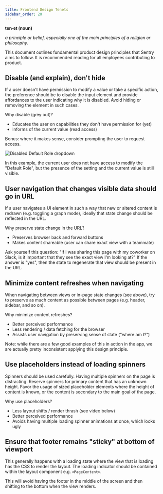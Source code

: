 ```yaml
---
title: Frontend Design Tenets
sidebar_order: 20
---
```


<Alert level="info">
  <strong>ten·et (noun)</strong>

  _a principle or belief, especially one of the main principles of a religion or philosophy._
</Alert>

This document outlines fundamental product design principles that Sentry aims to follow. It is recommended reading for all employees contributing to product.

## Disable (and explain), don't hide

If a user doesn't have permission to modify a value or take a specific action, the preference should be to disable the input element and provide affordances to the user indicating why it is disabled. Avoid hiding or removing the element in such cases.

Why disable (grey out)?
- Educates the user on capabilities they don't have permission for (yet)
- Informs of the current value (read access)

<Alert level="info">
  Bonus: where it makes sense, consider <Link href="https://blog.sentry.io/how-we-grew-sentrys-monthly-active-users-by-rethinking-invitations/" remote>prompting the user to request access</Link>.
</Alert>

![Disabled Default Role dropdown](../img/frontendTenetDisable.png)

In this example, the current user does not have access to modify the "Default Role", but the presence of the setting and the current value is still visible.


## User navigation that changes visible data should go in URL

If a user navigates a UI element in such a way that new or altered content is redrawn (e.g. toggling a graph mode), ideally that state change should be reflected in the URL.

Why preserve state change in the URL?
- Preserves browser back and forward buttons
- Makes content shareable (user can share exact view with a teammate)

<Alert level="info">
  Ask yourself this question: "If I was sharing this page with my coworker on Slack, is it important that they see the exact view I'm looking at?" If the answer is "yes", then the state to regenerate that view should be present in the URL.
</Alert>

## Minimize content refreshes when navigating

When navigating between views or in-page state changes (see above), try to preserve as much content as possible between pages (e.g. header, sidebar, and so on).

Why minimize content refreshes?
- Better perceived performance
- Less rendering / data fetching for the browser
- Assists user navigation by preserving sense of state ("where am I?")

<Alert level="error">
  Note: while there are a few good examples of this in action in the app, we are actually pretty inconsistent applying this design principle.
</Alert>

## Use placeholders instead of loading spinners

Spinners should be used carefully. Having multiple spinners on the page is distracting. Reserve spinners for primary content that has an unknown height. Favor the usage of sized placeholder elements where the height of content is known, or the content is secondary to the main goal of the page.

Why use placeholders?
- Less layout shifts / render thrash (see video below)
- Better perceived performance
- Avoids having multiple loading spinner animations at once, which looks ugly

## Ensure that footer remains "sticky" at bottom of viewport

This generally happens with a loading state where the view that is loading has the CSS to render the layout. The loading indicator should be contained within the layout component e.g. `<PageContent>`.

This will avoid having the footer in the middle of the screen and then shifting to the bottom when the view renders.
